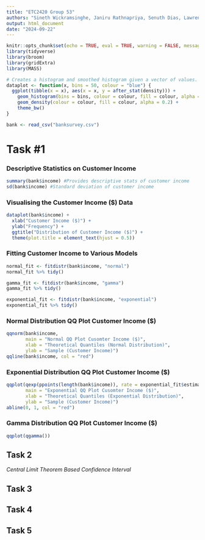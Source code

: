 ---
title: "ETC2420 Group 53"
authors: "Sineth Wickramsinghe, Janiru Rathnapriya, Senuth Dias, Lawrence"
output: html_document
date: "2024-09-22"
---

```{r setup, include=FALSE}
knitr::opts_chunk$set(echo = TRUE, eval = TRUE, warning = FALSE, message = FALSE, error = FALSE)
library(tidyverse)
library(broom)
library(gridExtra)
library(MASS)

# Creates a histogram and smoothed histogram given a vector of values.
dataplot <- function(x, bins = 50, colour = "blue") {
  ggplot(tibble(x = x), aes(x = x, y = after_stat(density))) +
    geom_histogram(bins = bins, colour = colour, fill = colour, alpha = 0.2) +
    geom_density(colour = colour, fill = colour, alpha = 0.2) +
    theme_bw()
}
```

```{r Reading Bank Survey Data}
bank <- read_csv("banksurvey.csv")
```

# **Task #1**

### Descriptive Statistics on Customer Income

```{r Descriptive Statistics}

summary(bank$income) #Provides descriptive stats of customer income 
sd(bank$income) #Standard deviation of customer income 
```
### Visualising the Customer Income ($) Data 

```{r Visualising Data}
dataplot(bank$income) + 
  xlab("Customer Income ($)") + 
  ylab("Frequency") + 
  ggtitle("Distribution of Customer Income ($)") + 
  theme(plot.title = element_text(hjust = 0.5))
```


### Fitting Customer Income to Various Models

```{r Fitting Customer Income to Varuous Models}
normal_fit <- fitdistr(bank$income, "normal")
normal_fit %>% tidy()

gamma_fit <- fitdistr(bank$income, "gamma") 
gamma_fit %>% tidy()

exponential_fit <- fitdistr(bank$income, "exponential") 
exponential_fit %>% tidy()
```

### Normal Distribution QQ Plot Customer Income ($) 

```{r}
qqnorm(bank$income, 
       main = "Normal QQ Plot Cusomter Income ($)",
       xlab = "Theoretical Quantiles (Normal Distribution)", 
       ylab = "Sample (Customer Income)")
qqline(bank$income, col = "red") 
```

### Exponential Distribution QQ Plot Customer Income ($) 


```{r}
qqplot(qexp(ppoints(length(bank$income)), rate = exponential_fit$estimate), bank$income, 
       main = "Exponential QQ Plot Cusomter Income ($)",
       xlab = "Theoretical Quantiles (Exponential Distribution)", 
       ylab = "Sample (Customer Income)")
abline(0, 1, col = "red")
```



### Gamma Distribution QQ Plot Customer Income ($) 


```{r}
qqplot(qgamma())
```



## **Task 2**

*Central Limit Theorem Based Confidence Interval* 

## **Task 3**

## **Task 4**


## **Task 5**
